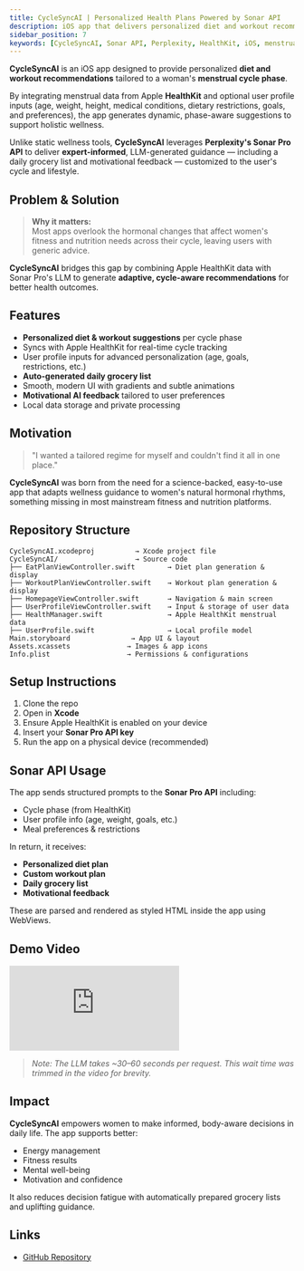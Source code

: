 ```yaml
---
title: CycleSyncAI | Personalized Health Plans Powered by Sonar API
description: iOS app that delivers personalized diet and workout recommendations for women, powered by Apple HealthKit and Perplexity's Sonar Pro API.
sidebar_position: 7
keywords: [CycleSyncAI, Sonar API, Perplexity, HealthKit, iOS, menstrual cycle, fitness, nutrition, LLM, AI, wellness, personalized, app]
---
```


**CycleSyncAI** is an iOS app designed to provide personalized **diet and workout recommendations** tailored to a woman's **menstrual cycle phase**.

By integrating menstrual data from Apple **HealthKit** and optional user profile inputs (age, weight, height, medical conditions, dietary restrictions, goals, and preferences), the app generates dynamic, phase-aware suggestions to support holistic wellness.

Unlike static wellness tools, **CycleSyncAI** leverages **Perplexity's Sonar Pro API** to deliver **expert-informed**, LLM-generated guidance — including a daily grocery list and motivational feedback — customized to the user's cycle and lifestyle.

## Problem & Solution

> **Why it matters:**  
Most apps overlook the hormonal changes that affect women's fitness and nutrition needs across their cycle, leaving users with generic advice.

**CycleSyncAI** bridges this gap by combining Apple HealthKit data with Sonar Pro's LLM to generate **adaptive, cycle-aware recommendations** for better health outcomes.

## Features

* **Personalized diet & workout suggestions** per cycle phase
* Syncs with Apple HealthKit for real-time cycle tracking
* User profile inputs for advanced personalization (age, goals, restrictions, etc.)
* **Auto-generated daily grocery list**
* Smooth, modern UI with gradients and subtle animations
* **Motivational AI feedback** tailored to user preferences
* Local data storage and private processing

## Motivation

> "I wanted a tailored regime for myself and couldn't find it all in one place."

**CycleSyncAI** was born from the need for a science-backed, easy-to-use app that adapts wellness guidance to women's natural hormonal rhythms, something missing in most mainstream fitness and nutrition platforms.

## Repository Structure

```
CycleSyncAI.xcodeproj          → Xcode project file  
CycleSyncAI/                   → Source code  
├── EatPlanViewController.swift        → Diet plan generation & display  
├── WorkoutPlanViewController.swift    → Workout plan generation & display  
├── HomepageViewController.swift       → Navigation & main screen  
├── UserProfileViewController.swift    → Input & storage of user data  
├── HealthManager.swift                → Apple HealthKit menstrual data  
├── UserProfile.swift                  → Local profile model  
Main.storyboard               → App UI & layout  
Assets.xcassets              → Images & app icons  
Info.plist                   → Permissions & configurations  
```

## Setup Instructions

1. Clone the repo  
2. Open in **Xcode**  
3. Ensure Apple HealthKit is enabled on your device  
4. Insert your **Sonar Pro API key**  
5. Run the app on a physical device (recommended)

## Sonar API Usage

The app sends structured prompts to the **Sonar Pro API** including:

* Cycle phase (from HealthKit)
* User profile info (age, weight, goals, etc.)
* Meal preferences & restrictions

In return, it receives:

* **Personalized diet plan**
* **Custom workout plan**
* **Daily grocery list**
* **Motivational feedback**

These are parsed and rendered as styled HTML inside the app using WebViews.

## Demo Video

<iframe
  className="w-full aspect-video rounded-xl"
  src="https://www.youtube.com/embed/R558uRLNvUM"
  title="YouTube video player"
  frameBorder="0"
  allow="accelerometer; autoplay; clipboard-write; encrypted-media; gyroscope; picture-in-picture"
  allowFullScreen
></iframe>

> *Note: The LLM takes ~30–60 seconds per request. This wait time was trimmed in the video for brevity.*

## Impact

**CycleSyncAI** empowers women to make informed, body-aware decisions in daily life. The app supports better:

* Energy management  
* Fitness results  
* Mental well-being  
* Motivation and confidence

It also reduces decision fatigue with automatically prepared grocery lists and uplifting guidance.

## Links

* [GitHub Repository](https://github.com/medhini98/cyclesyncai-api-cookbook)
